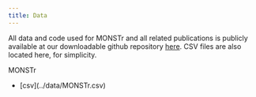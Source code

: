 ```yaml
---
title: Data
---
```


All data and code used for MONSTr and all related publications is publicly available at our downloadable github repository [here](https://github.com/jandresgannon/MONSTr). CSV files are also located here, for simplicity.

MONSTr

-   \[csv\](../data/MONSTr.csv)
